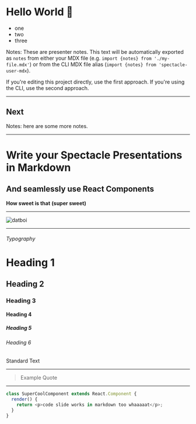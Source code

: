 
# Hello World 👋

- one
- two
- three

Notes: These are presenter notes. This text will be automatically exported as `notes` from either your MDX file (e.g. `import {notes} from './my-file.mdx'`) or from the CLI MDX file alias (`import {notes} from 'spectacle-user-mdx`).

If you're editing this project directly, use the first approach. If you're using the CLI, use the second approach.

---

## Next

<Test height={testProp} />

Notes: here are some more notes.

---

# Write your Spectacle Presentations in Markdown

## And seamlessly use React Components

**How sweet is that**
**(super sweet)**

---

![datboi](https://pbs.twimg.com/media/CkjFUyTXEAEysBY.jpg)

---

###### Typography

# Heading 1

## Heading 2

### Heading 3

#### Heading 4

##### Heading 5

###### Heading 6

Standard Text

---

> Example Quote

---

```javascript
class SuperCoolComponent extends React.Component {
  render() {
    return <p>code slide works in markdown too whaaaaat</p>;
  }
}
```
